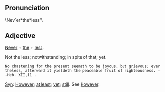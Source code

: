 ==Pronunciation==
\Nev`er*the*less"\

==Adjective==
[[Never]] + [[the]] + [[less]].

Not the less; notwithstanding; in spite of that; yet.

 No chastening for the present seemeth to be joyous, but grievous; evertheless, afterward it yieldeth the peaceable fruit of righteousness. --Heb. XII,11 .

[[Syn]]: [[However]]; [[at least]]; [[yet]]; [[still]]. See [[However]].